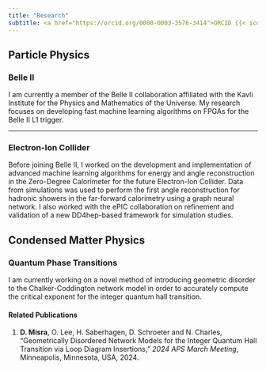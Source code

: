 ```yaml
---
title: "Research"
subtitle: <a href="https://orcid.org/0000-0003-3576-3414">ORCID {{< iconify academicons orcid >}}</a>
---
```

## Particle Physics
### <a href="https://www.belle2.org" style="text-decoration:none">Belle II</a>

I am currently a member of the Belle II collaboration affiliated with the <a href="https://www.ipmu.jp/en" style="text-decoration:none">Kavli Institute for the Physics and Mathematics of the Universe</a>. My research focuses on developing fast machine learning algorithms on FPGAs for the Belle II L1 trigger. 

___

### <a href="https://www.bnl.gov/eic/" style="text-decoration:none">Electron-Ion Collider</a>

Before joining Belle II, I worked on the development and implementation of advanced machine learning algorithms for energy and angle reconstruction in the Zero-Degree Calorimeter for the future Electron-Ion Collider. Data from simulations was used to perform the first angle reconstruction for hadronic showers in the far-forward calorimetry using a graph neural network. I also worked with the <a href="https://www.bnl.gov/eic/epic.php" style="text-decoration:none">ePIC</a> collaboration on refinement and validation of a new DD4hep-based framework for simulation studies.

## Condensed Matter Physics

### Quantum Phase Transitions
I am currently working on a novel method of introducing geometric disorder to the Chalker-Coddington network model in order to accurately compute the critical exponent for the integer quantum hall transition. 

#### Related Publications
1. __D. Misra__, O. Lee, H. Saberhagen, D. Schroeter and N. Charles, "Geometrically Disordered Network Models for the Integer Quantum Hall Transition via Loop Diagram Insertions," _2024 APS March Meeting_, Minneapolis, Minnesota, USA, 2024.